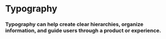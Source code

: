 
<Meta title="Application Guidelines|Typography" component={Text} />

# Typography

### Typography can help create clear hierarchies, organize information, and guide users through a product or experience.

<Preview>
  <Story name="Elements">
    <Grid align="bottom">
      <Text text="Text" />
      <Title text="Title" />
      <Label text="Label"/>
      <Link text="Link" />
    </Grid>
  </Story>
</Preview>

## Standard Text

<Preview>
  <Story name="Standard Text">
    <Grid align="bottom">
      <Text text="XSmall Text" size="xs" />
      <Text text="Small Text" size="sm" />
      <Text text="Normal Text"/>
      <Text text="Large Text" size="lg" />
    </Grid>
  </Story>
</Preview>

<Props of={Text} />

## Title

<Preview>
  <Story name="Title">
    <Grid align="bottom">
      <Title text="Normal Title" />
      <Title text="Large Title" size="lg" />
      <Title text="XLarge Title" size="xl" />
      <Title text="XXLarge Title" size="xxl" />
      <Title text="XXXLarge Title" size="xxxl" />
      <Title text="Huge Title" size="huge" />
    </Grid>
  </Story>
</Preview>

<Props of={Title} />

## Label

<Preview>
  <Story name="Label">
    <Grid align="bottom">
      <Label text="XSmall Label" size="xs" />
      <Label text="Small Label" size="sm" />
      <Label text="Normal Label"/>
      <Label text="Large Label" size="lg" />
    </Grid>
  </Story>
</Preview>

<Props of={Label} />

## Link

<Preview>
  <Story name="Link">
    <Grid align="bottom">
      <Link text="Normal Link"/>
      <Link text="Large Link" size="lg" />
      <Link text="XLarge Link" size="xl" />
      <Link text="XXLarge Link" size="xxl" />
    </Grid>
  </Story>
</Preview>

<Props of={Link} />